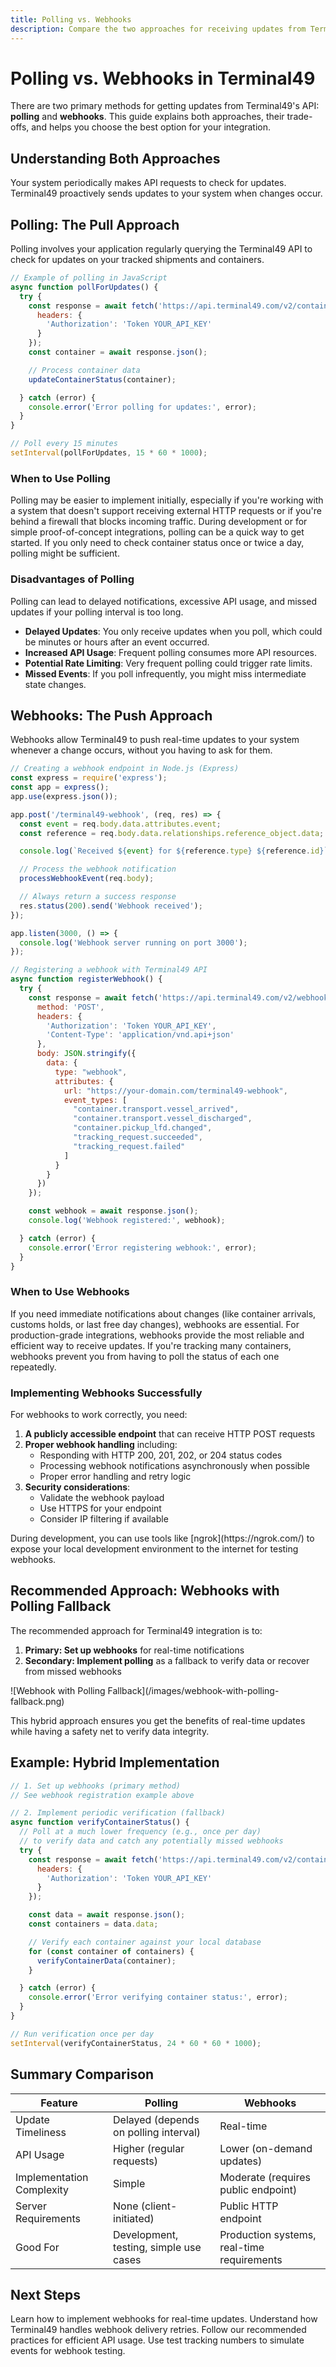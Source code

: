 ```yaml
---
title: Polling vs. Webhooks
description: Compare the two approaches for receiving updates from Terminal49's API and choose the best one for your integration.
---
```


# Polling vs. Webhooks in Terminal49

There are two primary methods for getting updates from Terminal49's API: **polling** and **webhooks**. This guide explains both approaches, their trade-offs, and helps you choose the best option for your integration.

## Understanding Both Approaches

<CardGroup cols={2}>
  <Card title="Polling" icon="rotate" color="#0D96F2">
    Your system periodically makes API requests to check for updates.
  </Card>
  <Card title="Webhooks" icon="bell" color="#0D96F2">
    Terminal49 proactively sends updates to your system when changes occur.
  </Card>
</CardGroup>

## Polling: The Pull Approach

Polling involves your application regularly querying the Terminal49 API to check for updates on your tracked shipments and containers.

```javascript title="Polling Example"
// Example of polling in JavaScript
async function pollForUpdates() {
  try {
    const response = await fetch('https://api.terminal49.com/v2/containers/ABC123', {
      headers: {
        'Authorization': 'Token YOUR_API_KEY'
      }
    });
    const container = await response.json();

    // Process container data
    updateContainerStatus(container);

  } catch (error) {
    console.error('Error polling for updates:', error);
  }
}

// Poll every 15 minutes
setInterval(pollForUpdates, 15 * 60 * 1000);
```

### When to Use Polling

<Accordion title="Simpler Implementation">
  Polling may be easier to implement initially, especially if you're working with a system that doesn't support receiving external HTTP requests or if you're behind a firewall that blocks incoming traffic.
</Accordion>

<Accordion title="Development & Testing">
  During development or for simple proof-of-concept integrations, polling can be a quick way to get started.
</Accordion>

<Accordion title="Occasional Updates">
  If you only need to check container status once or twice a day, polling might be sufficient.
</Accordion>

### Disadvantages of Polling

<Warning>
  Polling can lead to delayed notifications, excessive API usage, and missed updates if your polling interval is too long.
</Warning>

- **Delayed Updates**: You only receive updates when you poll, which could be minutes or hours after an event occurred.
- **Increased API Usage**: Frequent polling consumes more API resources.
- **Potential Rate Limiting**: Very frequent polling could trigger rate limits.
- **Missed Events**: If you poll infrequently, you might miss intermediate state changes.

## Webhooks: The Push Approach

Webhooks allow Terminal49 to push real-time updates to your system whenever a change occurs, without you having to ask for them.

```javascript title="Webhook Setup"
// Creating a webhook endpoint in Node.js (Express)
const express = require('express');
const app = express();
app.use(express.json());

app.post('/terminal49-webhook', (req, res) => {
  const event = req.body.data.attributes.event;
  const reference = req.body.data.relationships.reference_object.data;

  console.log(`Received ${event} for ${reference.type} ${reference.id}`);

  // Process the webhook notification
  processWebhookEvent(req.body);

  // Always return a success response
  res.status(200).send('Webhook received');
});

app.listen(3000, () => {
  console.log('Webhook server running on port 3000');
});
```

```javascript title="Webhook Registration"
// Registering a webhook with Terminal49 API
async function registerWebhook() {
  try {
    const response = await fetch('https://api.terminal49.com/v2/webhooks', {
      method: 'POST',
      headers: {
        'Authorization': 'Token YOUR_API_KEY',
        'Content-Type': 'application/vnd.api+json'
      },
      body: JSON.stringify({
        data: {
          type: "webhook",
          attributes: {
            url: "https://your-domain.com/terminal49-webhook",
            event_types: [
              "container.transport.vessel_arrived",
              "container.transport.vessel_discharged",
              "container.pickup_lfd.changed",
              "tracking_request.succeeded",
              "tracking_request.failed"
            ]
          }
        }
      })
    });

    const webhook = await response.json();
    console.log('Webhook registered:', webhook);

  } catch (error) {
    console.error('Error registering webhook:', error);
  }
}
```

### When to Use Webhooks

<Accordion title="Real-Time Updates">
  If you need immediate notifications about changes (like container arrivals, customs holds, or last free day changes), webhooks are essential.
</Accordion>

<Accordion title="Production Systems">
  For production-grade integrations, webhooks provide the most reliable and efficient way to receive updates.
</Accordion>

<Accordion title="High-Volume Tracking">
  If you're tracking many containers, webhooks prevent you from having to poll the status of each one repeatedly.
</Accordion>

### Implementing Webhooks Successfully

For webhooks to work correctly, you need:

1. **A publicly accessible endpoint** that can receive HTTP POST requests
2. **Proper webhook handling** including:
   - Responding with HTTP 200, 201, 202, or 204 status codes
   - Processing webhook notifications asynchronously when possible
   - Proper error handling and retry logic
3. **Security considerations**:
   - Validate the webhook payload
   - Use HTTPS for your endpoint
   - Consider IP filtering if available

<Tip>
  During development, you can use tools like [ngrok](https://ngrok.com/) to expose your local development environment to the internet for testing webhooks.
</Tip>

## Recommended Approach: Webhooks with Polling Fallback

The recommended approach for Terminal49 integration is to:

1. **Primary: Set up webhooks** for real-time notifications
2. **Secondary: Implement polling** as a fallback to verify data or recover from missed webhooks

<Frame>
  ![Webhook with Polling Fallback](/images/webhook-with-polling-fallback.png)
</Frame>

This hybrid approach ensures you get the benefits of real-time updates while having a safety net to verify data integrity.

## Example: Hybrid Implementation

```javascript title="Hybrid Approach"
// 1. Set up webhooks (primary method)
// See webhook registration example above

// 2. Implement periodic verification (fallback)
async function verifyContainerStatus() {
  // Poll at a much lower frequency (e.g., once per day)
  // to verify data and catch any potentially missed webhooks
  try {
    const response = await fetch('https://api.terminal49.com/v2/containers?filter[updated_since]=24h', {
      headers: {
        'Authorization': 'Token YOUR_API_KEY'
      }
    });

    const data = await response.json();
    const containers = data.data;

    // Verify each container against your local database
    for (const container of containers) {
      verifyContainerData(container);
    }

  } catch (error) {
    console.error('Error verifying container status:', error);
  }
}

// Run verification once per day
setInterval(verifyContainerStatus, 24 * 60 * 60 * 1000);
```

## Summary Comparison

<Table>
  <Thead>
    <Tr>
      <Th>Feature</Th>
      <Th>Polling</Th>
      <Th>Webhooks</Th>
    </Tr>
  </Thead>
  <Tbody>
    <Tr>
      <Td>Update Timeliness</Td>
      <Td>Delayed (depends on polling interval)</Td>
      <Td>Real-time</Td>
    </Tr>
    <Tr>
      <Td>API Usage</Td>
      <Td>Higher (regular requests)</Td>
      <Td>Lower (on-demand updates)</Td>
    </Tr>
    <Tr>
      <Td>Implementation Complexity</Td>
      <Td>Simple</Td>
      <Td>Moderate (requires public endpoint)</Td>
    </Tr>
    <Tr>
      <Td>Server Requirements</Td>
      <Td>None (client-initiated)</Td>
      <Td>Public HTTP endpoint</Td>
    </Tr>
    <Tr>
      <Td>Good For</Td>
      <Td>Development, testing, simple use cases</Td>
      <Td>Production systems, real-time requirements</Td>
    </Tr>
  </Tbody>
</Table>

## Next Steps

<CardGroup cols={2}>
  <Card title="Set Up Webhooks" icon="bell" href="/api-docs/in-depth-guides/webhooks">
    Learn how to implement webhooks for real-time updates.
  </Card>
  <Card title="Webhook Retries" icon="rotate" href="/api-docs/useful-info/tracking-request-retrying">
    Understand how Terminal49 handles webhook delivery retries.
  </Card>
  <Card title="API Best Practices" icon="code" href="/api-docs/in-depth-guides/quickstart">
    Follow our recommended practices for efficient API usage.
  </Card>
  <Card title="Test Numbers" icon="vial" href="/api-docs/useful-info/test-numbers">
    Use test tracking numbers to simulate events for webhook testing.
  </Card>
</CardGroup>
